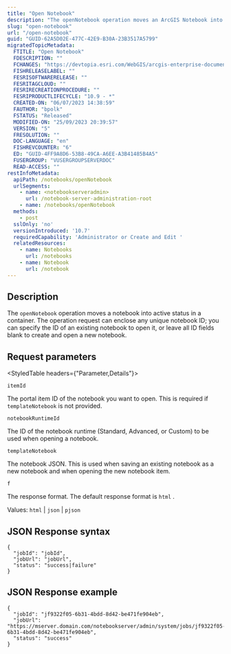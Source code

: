 ```yaml
---
title: "Open Notebook"
description: "The openNotebook operation moves an ArcGIS Notebook into active status in your container."
slug: "open-notebook"
url: "/open-notebook"
guid: "GUID-62A5D02E-477C-42E9-B30A-23B3517A5799"
migratedTopicMetadata:
  FTITLE: "Open Notebook"
  FDESCRIPTION: ""
  FCHANGES: "https://devtopia.esri.com/WebGIS/arcgis-enterprise-documentation/issues/4676"
  FISHRELEASELABEL: ""
  FESRISOFTWARERELEASE: ""
  FESRITAGCLOUD: ""
  FESRIRECREATIONPROCEDURE: ""
  FESRIPRODUCTLIFECYCLE: "10.9 - *"
  CREATED-ON: "06/07/2023 14:38:59"
  FAUTHOR: "bpolk"
  FSTATUS: "Released"
  MODIFIED-ON: "25/09/2023 20:39:57"
  VERSION: "5"
  FRESOLUTION: ""
  DOC-LANGUAGE: "en"
  FISHREVCOUNTER: "6"
  ED: "GUID-4FF9A8D6-53B8-49CA-A6EE-A3B41485B4A5"
  FUSERGROUP: "VUSERGROUPSERVERDOC"
  READ-ACCESS: ""
restInfoMetadata:
  apiPath: /notebooks/openNotebook
  urlSegments:
    - name: <notebookserveradmin>
      url: /notebook-server-administration-root
    - name: /notebooks/openNotebook
  methods:
    - post
  sslOnly: 'no'
  versionIntroduced: '10.7'
  requiredCapability: 'Administrator or Create and Edit '
  relatedResources:
    - name: Notebooks
      url: /notebooks
    - name: Notebook
      url: /notebook
---
```


## Description

The `openNotebook`  operation moves a notebook into active status in a container. The operation request can enclose any unique notebook ID; you can specify the ID of an existing notebook to open it, or leave all ID fields blank to create and open a new notebook.

##  Request parameters

<StyledTable headers={"Parameter,Details"}>

<StyledTableRow>

<StyledTableCell cellStyle="markdown">

`itemId` 

</StyledTableCell>

<StyledTableCell cellStyle="markdown">

The portal item ID of the notebook you want to open. This is required if `templateNotebook`  is not provided.

</StyledTableCell>

</StyledTableRow>

<StyledTableRow>

<StyledTableCell cellStyle="markdown">

`notebookRuntimeId` 

</StyledTableCell>

<StyledTableCell cellStyle="markdown">

The ID of the notebook runtime (Standard, Advanced, or Custom) to be used when opening a notebook.

</StyledTableCell>

</StyledTableRow>

<StyledTableRow>

<StyledTableCell cellStyle="markdown">

`templateNotebook` 

</StyledTableCell>

<StyledTableCell cellStyle="markdown">

The notebook JSON. This is used when saving an existing notebook as a new notebook and when opening the new notebook item.

</StyledTableCell>

</StyledTableRow>

<StyledTableRow>

<StyledTableCell cellStyle="markdown">

`f` 

</StyledTableCell>

<StyledTableCell cellStyle="markdown">

The response format. The default response format is `html` .

Values: `html`  \| `json`  \| `pjson` 

</StyledTableCell>

</StyledTableRow>

</StyledTable>

## JSON Response syntax

```other
{
  "jobId": "jobId",
  "jobUrl": "jobUrl",
  "status": "success|failure"
}
```

 

## JSON Response example

```other
{
  "jobId": "jf9322f05-6b31-4bdd-8d42-be471fe904eb",
  "jobUrl": "https://mserver.domain.com/notebookserver/admin/system/jobs/jf9322f05-6b31-4bdd-8d42-be471fe904eb",
  "status": "success"
}
```

 
